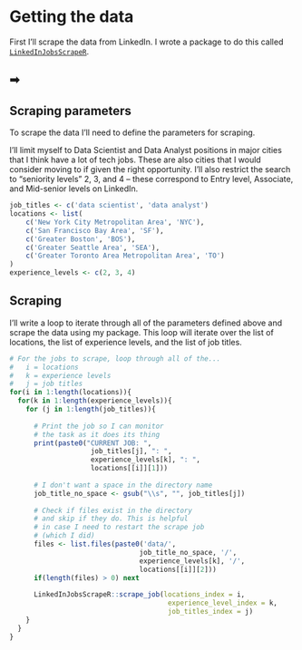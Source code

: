 


# Getting the data {.tabset}

First I'll scrape the data from LinkedIn. I wrote a package to do this called [`LinkedInJobsScrapeR`](https://github.com/tylerburleigh/LinkedInJobsScrapeR).

##  <span>➡</span>

## Scraping parameters

To scrape the data I'll need to define the parameters for scraping.

I'll limit myself to Data Scientist and Data Analyst positions in major cities that I think have a lot of tech jobs. These are also cities that I would consider moving to if given the right opportunity. I'll also restrict the search to "seniority levels" 2, 3, and 4 -- these correspond to Entry level, Associate, and Mid-senior levels on LinkedIn.

```r
job_titles <- c('data scientist', 'data analyst')
locations <- list(
    c('New York City Metropolitan Area', 'NYC'),
    c('San Francisco Bay Area', 'SF'),
    c('Greater Boston', 'BOS'),
    c('Greater Seattle Area', 'SEA'),
    c('Greater Toronto Area Metropolitan Area', 'TO')
)
experience_levels <- c(2, 3, 4)
```

## Scraping

I'll write a loop to iterate through all of the parameters defined above and scrape the data using my package. This loop will iterate over the list of locations, the list of experience levels, and the list of job titles.

```r
# For the jobs to scrape, loop through all of the...
#   i = locations
#   k = experience levels
#   j = job titles
for(i in 1:length(locations)){
  for(k in 1:length(experience_levels)){
    for (j in 1:length(job_titles)){
      
      # Print the job so I can monitor
      # the task as it does its thing
      print(paste0("CURRENT JOB: ", 
                    job_titles[j], ": ", 
                    experience_levels[k], ": ", 
                    locations[[i]][1]))
      
      # I don't want a space in the directory name
      job_title_no_space <- gsub("\\s", "", job_titles[j])
      
      # Check if files exist in the directory
      # and skip if they do. This is helpful
      # in case I need to restart the scrape job
      # (which I did)
      files <- list.files(paste0('data/',
                                job_title_no_space, '/',
                                experience_levels[k], '/',
                                locations[[i]][2]))
      if(length(files) > 0) next
      
      LinkedInJobsScrapeR::scrape_job(locations_index = i,
                                       experience_level_index = k,
                                       job_titles_index = j)  
    }
  }
}
```

